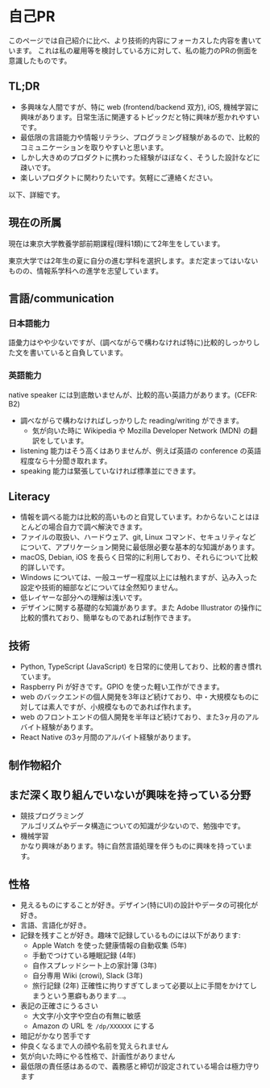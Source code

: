 
# 自己PR

このページでは<InternalAnchor href='/intro'>自己紹介</InternalAnchor>に比べ、より技術的内容にフォーカスした内容を書いています。
これは私の雇用等を検討している方に対して、私の能力のPRの側面を意識したものです。

## TL;DR

* 多興味な人間ですが、特に web (frontend/backend 双方), iOS, 機械学習に興味があります。日常生活に関連するトピックだと特に興味が惹かれやすいです。
* 最低限の言語能力や情報リテラシ、プログラミング経験があるので、比較的コミュニケーションを取りやすいと思います。
* しかし大きめのプロダクトに携わった経験がほぼなく、そうした設計などに疎いです。
* 楽しいプロダクトに関わりたいです。気軽にご連絡ください。

以下、詳細です。

## 現在の所属

現在は東京大学教養学部前期課程(理科1類)にて2年生をしています。

東京大学では2年生の夏に自分の進む学科を選択します。まだ定まってはいないものの、情報系学科への進学を志望しています。

## 言語/communication

### 日本語能力

語彙力はやや少ないですが、(調べながらで構わなければ特に)比較的しっかりした文を書いていると自負しています。

### 英語能力

native speaker には到底敵いませんが、比較的高い英語力があります。(CEFR: B2)

* 調べながらで構わなければしっかりした reading/writing ができます。
    * 気が向いた時に Wikipedia や Mozilla Developer Network (MDN) の翻訳をしています。
* listening 能力はそう高くはありませんが、例えば英語の conference の英語程度なら十分聞き取れます。
* speaking 能力は緊張していなければ標準並にできます。

## Literacy

* 情報を調べる能力は比較的高いものと自覚しています。わからないことはほとんどの場合自力で調べ解決できます。
* ファイルの取扱い、ハードウェア、git, Linux コマンド、セキュリティなどについて、アプリケーション開発に最低限必要な基本的な知識があります。
* macOS, Debian, iOS を長らく日常的に利用しており、それらについて比較的詳しいです。
* Windows については、一般ユーザー程度以上には触れますが、込み入った設定や技術的細部などについては全然知りません。
* 低レイヤーな部分への理解は浅いです。
* デザインに関する基礎的な知識があります。また Adobe Illustrator の操作に比較的慣れており、簡単なものであれば制作できます。

## 技術

* Python, TypeScript (JavaScript) を日常的に使用しており、比較的書き慣れています。
* Raspberry Pi が好きです。GPIO を使った軽い工作ができます。
* web のバックエンドの個人開発を3年ほど続けており、中・大規模なものに対しては素人ですが、小規模なものであれば作れます。
* web のフロントエンドの個人開発を半年ほど続けており、また3ヶ月のアルバイト経験があります。
* React Native の3ヶ月間のアルバイト経験があります。

<InternalAnchor href='/products'><h2>制作物紹介</h2></InternalAnchor>

## まだ深く取り組んでいないが興味を持っている分野

* 競技プログラミング  
  アルゴリズムやデータ構造についての知識が少ないので、勉強中です。
* 機械学習  
  かなり興味があります。特に自然言語処理を伴うものに興味を持っています。

## 性格

* 見えるものにすることが好き。デザイン(特にUI)の設計やデータの可視化が好き。
* 言語、言語化が好き。
* 記録を残すことが好き。趣味で記録しているものには以下があります:
    * Apple Watch を使った健康情報の自動収集 (5年)
    * 手動でつけている睡眠記録 (4年)
    * 自作スプレッドシート上の家計簿 (3年)
    * 自分専用 Wiki (crowi), Slack (3年)
    * 旅行記録 (2年)
正確性に拘りすぎてしまって必要以上に手間をかけてしまうという悪癖もあります…。
* 表記の正確さにうるさい
    * 大文字/小文字や空白の有無に敏感
    * Amazon の URL を `/dp/XXXXXX` にする
* 暗記がかなり苦手です
* 仲良くなるまで人の顔や名前を覚えられません
* 気が向いた時にやる性格で、計画性がありません
* 最低限の責任感はあるので、義務感と締切が設定されている場合は極力守ります
